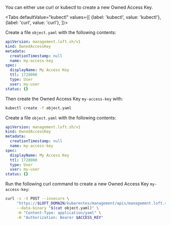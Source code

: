 

You can either use curl or kubectl to create a new Owned Access Key.

<Tabs
    defaultValue="kubectl"
    values={[
      {label: 'kubectl', value: 'kubectl'},
      {label: 'curl', value: 'curl'},
    ]}>
  <TabItem value="kubectl">


Create a file `object.yaml` with the following contents:
```yaml
apiVersion: management.loft.sh/v1
kind: OwnedAccessKey
metadata:
  creationTimestamp: null
  name: my-access-key
spec:
  displayName: My Access Key
  ttl: 1728000
  type: User
  user: my-user
status: {}

```

Then create the Owned Access Key `my-access-key` with:
```bash
kubectl create -f object.yaml 
```


  </TabItem>
  <TabItem value="curl">


Create a file `object.yaml` with the following contents:
```yaml
apiVersion: management.loft.sh/v1
kind: OwnedAccessKey
metadata:
  creationTimestamp: null
  name: my-access-key
spec:
  displayName: My Access Key
  ttl: 1728000
  type: User
  user: my-user
status: {}

```

Run the following curl command to create a new Owned Access Key `my-access-key`:
```bash
curl -s -X POST --insecure \
     "https://$LOFT_DOMAIN/kuberentes/management/apis/management.loft.sh/v1/ownedaccesskeys" \
     --data-binary "$(cat object.yaml)" \
     -H "Content-Type: application/yaml" \
     -H "Authorization: Bearer $ACCESS_KEY"
```


  </TabItem>
</Tabs>
